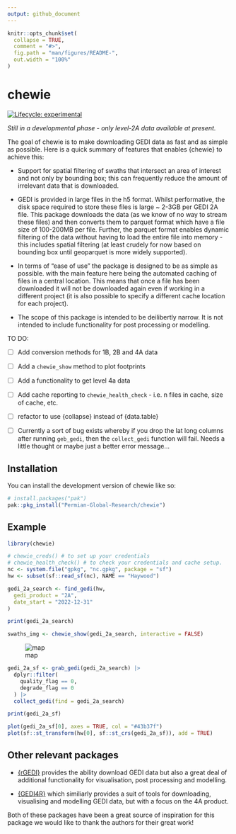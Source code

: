 ```yaml
---
output: github_document
---
```


<!-- README.md is generated from README.Rmd. Please edit that file -->

```r
knitr::opts_chunk$set(
  collapse = TRUE,
  comment = "#>",
  fig.path = "man/figures/README-",
  out.width = "100%"
)
```

# chewie

<!-- badges: start -->
[![Lifecycle: experimental](https://img.shields.io/badge/lifecycle-experimental-orange.svg)](https://lifecycle.r-lib.org/articles/stages.html#experimental)
<!-- badges: end -->

  *Still in a developmental phase - only level-2A data available at present.*

The goal of chewie is to make downloading GEDI data as fast and as simple as 
possible. Here is a quick summary of features that enables {chewie} to achieve 
this:

-  Support for spatial filtering of swaths that intersect an area of interest 
and not only by bounding box; this can frequently reduce the amount of 
irrelevant data that is downloaded.

- GEDI is provided in large files in the h5 format. Whilst performative, the 
disk space required to store these files is large ~ 2-3GB per GEDI 2A file. 
This package downloads the data (as we know of no way to stream these files) and 
then converts them to parquet format which have a file size of  100-200MB per
file. Further, the parquet format enables dynamic filtering of the data without
having to load the entire file into memory - this includes spatial filtering 
(at least crudely for now based on bounding box until geoparquet is more widely
supported).

- In terms of "ease of use" the package is designed to be as simple as possible.
with the main feature here being the automated caching of files in a central 
location. This means that once a file has been downloaded it will not be
downloaded again even if working in a different project (it is also possible to
specify a different cache location for each project). 

- The scope of this package is intended to be deilibertly narrow. It is not 
intended to include functionality for post processing or modelling.


TO DO:

- [ ] Add conversion methods for 1B, 2B and 4A data

- [ ] Add a `chewie_show` method to plot footprints

- [ ] Add a functionality to get level 4a data
  
- [ ] Add cache reporting to `chewie_health_check` - i.e. n files in cache, 
size of cache, etc.

- [ ] refactor to use {collapse} instead of {data.table}

- [ ] Currently a sort of bug exists whereby if you drop the lat long columns
after running  `geb_gedi`, then the `collect_gedi` function will fail. Needs a
little thought or maybe just a better error message...


## Installation

You can install the development version of chewie like so:

``` r
# install.packages("pak")
pak::pkg_install("Permian-Global-Research/chewie")
```

## Example
```r
library(chewie)

# chewie_creds() # to set up your credentials
# chewie_health_check() # to check your credentials and cache setup.
nc <- system.file("gpkg", "nc.gpkg", package = "sf")
hw <- subset(sf::read_sf(nc), NAME == "Haywood")

gedi_2a_search <- find_gedi(hw,
  gedi_product = "2A",
  date_start = "2022-12-31"
)

print(gedi_2a_search)

swaths_img <- chewie_show(gedi_2a_search, interactive = FALSE)
```
![map](inst/imgs/map.png)

```r
gedi_2a_sf <- grab_gedi(gedi_2a_search) |>
  dplyr::filter(
    quality_flag == 0,
    degrade_flag == 0
  ) |>
  collect_gedi(find = gedi_2a_search)

print(gedi_2a_sf)

plot(gedi_2a_sf[0], axes = TRUE, col = "#43b37f")
plot(sf::st_transform(hw[0], sf::st_crs(gedi_2a_sf)), add = TRUE)
```


## Other relevant packages
- [{rGEDI}](https://github.com/carlos-alberto-silva/rGEDI) provides the ability
download GEDI data but also a great deal of additional functionality for 
visualisation, post processing and modelling.

- [{GEDI4R}](https://github.com/VangiElia/GEDI4R) which similiarly provides a 
suit of tools for downloading, visualising and modelling GEDI data, but with a
focus on the 4A product.

Both of these packages have been a great source of inspiration for this package
we would like to thank the authors for their great work! 